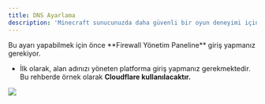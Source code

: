 ```yaml
---
title: DNS Ayarlama
description: 'Minecraft sunucunuzda daha güvenli bir oyun deneyimi için özel Oyun Koruması ayarlarını yapılandırabilirsiniz. Bu sayede, sunucunuzda istenmeyen saldırılara karşı etkili bir koruma sağlayabilirsiniz.'
---
```


<Card title="Uyarı!" icon="circle-exclamation" href="/firewall/introduction" color="#CC0000">
  Bu ayarı yapabilmek için önce **Firewall Yönetim Paneline** giriş yapmanız gerekiyor.
</Card>

- İlk olarak, alan adınızı yöneten platforma giriş yapmanız gerekmektedir. Bu rehberde örnek olarak **Cloudflare kullanılacaktır.**

<Frame>
  <img src="/images/game-protection/minecraft-2.png" />
</Frame>
